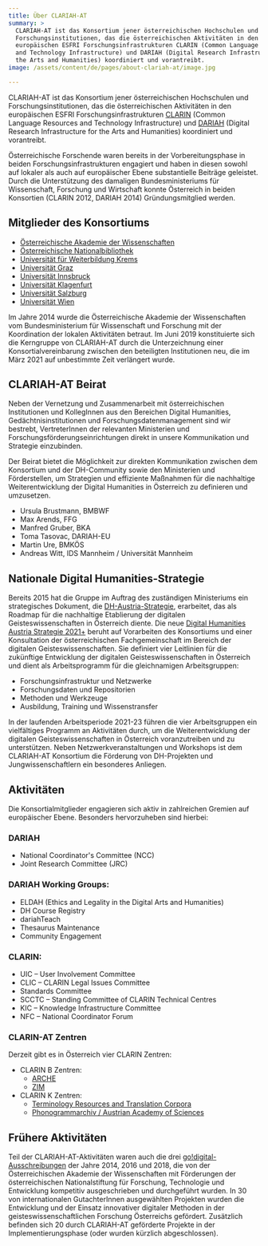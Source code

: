 ```yaml
---
title: Über CLARIAH-AT
summary: >
  CLARIAH-AT ist das Konsortium jener österreichischen Hochschulen und
  Forschungsinstitutionen, das die österreichischen Aktivitäten in den
  europäischen ESFRI Forschungsinfrastrukturen CLARIN (Common Language Resources
  and Technology Infrastructure) und DARIAH (Digital Research Infrastructure for
  the Arts and Humanities) koordiniert und vorantreibt.
image: /assets/content/de/pages/about-clariah-at/image.jpg

---
```


CLARIAH-AT ist das Konsortium jener österreichischen Hochschulen und Forschungsinstitutionen, das die österreichischen Aktivitäten in den europäischen ESFRI Forschungsinfrastrukturen [CLARIN](https://www.clarin.eu/) (Common Language Resources and Technology Infrastructure) und [DARIAH](https://www.dariah.eu/) (Digital Research Infrastructure for the Arts and Humanities) koordiniert und vorantreibt.

Österreichische Forschende waren bereits in der Vorbereitungsphase in beiden Forschungsinfrastrukturen engagiert und haben in diesen sowohl auf lokaler als auch auf europäischer Ebene substantielle Beiträge geleistet. Durch die Unterstützung des damaligen Bundesministeriums für Wissenschaft, Forschung und Wirtschaft konnte Österreich in beiden Konsortien (CLARIN 2012, DARIAH 2014) Gründungsmitglied werden.

## Mitglieder des Konsortiums

* [Österreichische Akademie der Wissenschaften](/de/consortium/austrian-academy-of-sciences/)
* [Österreichische Nationalbibliothek](/de/consortium/austrian-national-library/)
* [Universität für Weiterbildung Krems](/de/consortium/university-of-graz/)
* [Universität Graz](/de/consortium/university-of-graz/)
* [Universität Innsbruck](/de/consortium/university-of-innsbruck/)
* [Universität Klagenfurt](/de/consortium/university-of-klagenfurt/)
* [Universität Salzburg](/de/consortium/university-of-salzburg/)
* [Universität Wien](/de/consortium/university-of-vienna/)

Im Jahre 2014 wurde die Österreichische Akademie der Wissenschaften vom Bundesministerium für Wissenschaft und Forschung mit der Koordination der lokalen Aktivitäten betraut. Im Juni 2019 konstituierte sich die Kerngruppe von CLARIAH-AT durch die Unterzeichnung einer Konsortialvereinbarung zwischen den beteiligten Institutionen neu, die im März 2021 auf unbestimmte Zeit verlängert wurde.

## CLARIAH-AT Beirat

Neben der Vernetzung und Zusammenarbeit mit österreichischen Institutionen und KollegInnen aus den Bereichen Digital Humanities, Gedächtnisinstitutionen und Forschungsdatenmanagement sind wir bestrebt, VertreterInnen der relevanten Ministerien und Forschungsförderungseinrichtungen direkt in unsere Kommunikation und Strategie einzubinden.

Der Beirat bietet die Möglichkeit zur direkten Kommunikation zwischen dem Konsortium und der DH-Community sowie den Ministerien und Förderstellen, um Strategien und effiziente Maßnahmen für die nachhaltige Weiterentwicklung der Digital Humanities in Österreich zu definieren und umzusetzen.

* Ursula Brustmann, BMBWF
* Max Arends, FFG
* Manfred Gruber, BKA
* Toma Tasovac, DARIAH-EU
* Martin Ure, BMKÖS
* Andreas Witt, IDS Mannheim / Universität Mannheim

## Nationale Digital Humanities-Strategie

Bereits 2015 hat die Gruppe im Auftrag des zuständigen Ministeriums ein strategisches Dokument, die [DH-Austria-Strategie](https://doi.org/10.1553/DH-AUSTRIA-STRATEGIE-2015), erarbeitet, das als Roadmap für die nachhaltige Etablierung der digitalen Geisteswissenschaften in Österreich diente. Die neue [Digital Humanities Austria Strategie 2021+](http://gams.uni-graz.at/o:clariah.dha-strategie-2021) beruht auf Vorarbeiten des Konsortiums und einer Konsultation der österreichischen Fachgemeinschaft im Bereich der digitalen Geisteswissenschaften. Sie definiert vier Leitlinien für die zukünftige Entwicklung der digitalen Geisteswissenschaften in Österreich und dient als Arbeitsprogramm für die gleichnamigen Arbeitsgruppen:

* Forschungsinfrastruktur und Netzwerke
* Forschungsdaten und Repositorien
* Methoden und Werkzeuge
* Ausbildung, Training und Wissenstransfer

In der laufenden Arbeitsperiode 2021-23 führen die vier Arbeitsgruppen ein vielfältiges Programm an Aktivitäten durch, um die Weiterentwicklung der digitalen Geisteswissenschaften in Österreich voranzutreiben und zu unterstützen. Neben Netzwerkveranstaltungen und Workshops ist dem CLARIAH-AT Konsortium die Förderung von DH-Projekten und Jungwissenschaftlern ein besonderes Anliegen.

## Aktivitäten

Die Konsortialmitglieder engagieren sich aktiv in zahlreichen Gremien auf europäischer Ebene. Besonders hervorzuheben sind hierbei:

### DARIAH

* National Coordinator's Committee (NCC)
* Joint Research Committee (JRC)

### DARIAH Working Groups:

* ELDAH (Ethics and Legality in the Digital Arts and Humanities)
* DH Course Registry
* dariahTeach
* Thesaurus Maintenance
* Community Engagement

### CLARIN:

* UIC – User Involvement Committee
* CLIC – CLARIN Legal Issues Committee
* Standards Committee
* SCCTC – Standing Committee of CLARIN Technical Centres
* KIC – Knowledge Infrastructure Committee
* NFC – National Coordinator Forum

### CLARIN-AT Zentren

Derzeit gibt es in Österreich vier CLARIN Zentren:

* CLARIN B Zentren:
  * [ARCHE](https://www.clarin.eu/blog/tour-de-clarin-clarin-b-centre-vienna-austrian-centre-digital-humanities-and-cultural-heritage)
  * [ZIM](https://www.clarin.eu/news/zim-centre-information-modelling-receives-b-centre-certification)
* CLARIN K Zentren:
  * [Terminology Resources and Translation Corpora](https://trtc.univie.ac.at/)
  * [Phonogrammarchiv / Austrian Academy of Sciences](https://www.clarin.eu/blog/tour-de-clarin-phonogrammarchiv-austrian-academy-sciences-clarin-knowledge-centre)

## Frühere Aktivitäten

Teil der CLARIAH-AT-Aktivitäten waren auch die drei [go!digital-Ausschreibungen](https://www.oeaw.ac.at/foerderungen/godigital) der Jahre 2014, 2016 und 2018, die von der Österreichischen Akademie der Wissenschaften mit Förderungen der österreichischen Nationalstiftung für Forschung, Technologie und Entwicklung kompetitiv ausgeschrieben und durchgeführt wurden. In 30 von internationalen GutachterInnen ausgewählten Projekten wurden die Entwicklung und der Einsatz innovativer digitaler Methoden in der geisteswissenschaftlichen Forschung Österreichs gefördert. Zusätzlich befinden sich 20 durch CLARIAH-AT geförderte Projekte in der Implementierungsphase (oder wurden kürzlich abgeschlossen).

